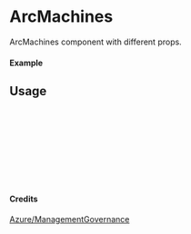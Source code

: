 
<Meta of={ArcMachines} title="Azure/ManagementGovernance/ArcMachines" />

# ArcMachines

ArcMachines component with different props.

#### Example

<Canvas of={ArcMachines.Primary} />

## Usage

```ts
import { ArcMachines } from "yadl-ui";

const Example = () => {
  return (
      <ArcMachines />
  );
};

export default Example;
```

#### Credits
[Azure/ManagementGovernance](https://learn.microsoft.com/en-us/azure/architecture/icons/)
